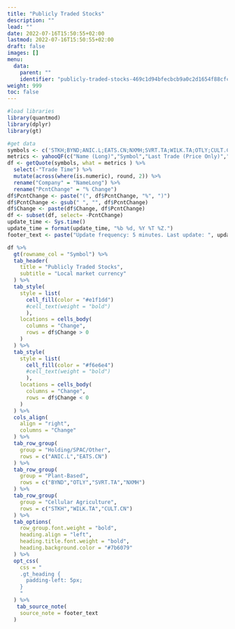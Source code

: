 ```yaml
---
title: "Publicly Traded Stocks"
description: ""
lead: ""
date: 2022-07-16T15:50:55+02:00
lastmod: 2022-07-16T15:50:55+02:00
draft: false
images: []
menu:
  data:
    parent: ""
    identifier: "publicly-traded-stocks-469c1d94bfecbcb9a0c2d1654f88cfc6"
weight: 999
toc: false
---
```


```r
#load libraries
library(quantmod)
library(dplyr)
library(gt)
```
```r
#get data
symbols <- c('STKH;BYND;ANIC.L;EATS.CN;NXMH;SVRT.TA;WILK.TA;OTLY;CULT.CN')
metrics <- yahooQF(c("Name (Long)","Symbol","Last Trade (Price Only)","Change","Change in Percent"))
df <- getQuote(symbols, what = metrics ) %>%
  select(-"Trade Time") %>%
  mutate(across(where(is.numeric), round, 2)) %>%
  rename("Company" = "NameLong") %>%
  rename("PcntChange" = "% Change")
df$PcntChange <- paste("(", df$PcntChange, "%", ")")
df$PcntChange <- gsub(" ", "", df$PcntChange)
df$Change <- paste(df$Change, df$PcntChange)
df <- subset(df, select= -PcntChange)
update_time <- Sys.time()
update_time = format(update_time, "%b %d, %Y %T %Z.")
footer_text <- paste("Update frequency: 5 minutes. Last update: ", update_time)

df %>%
  gt(rowname_col = "Symbol") %>% 
  tab_header(
    title = "Publicly Traded Stocks",
    subtitle = "Local market currency"
  ) %>%
  tab_style(
    style = list(
      cell_fill(color = "#e1f1dd")
      #cell_text(weight = "bold")
      ),
    locations = cells_body(
      columns = "Change",
      rows = df$Change > 0
    )
  ) %>%
  tab_style(
    style = list(
      cell_fill(color = "#f6e6e4")
      #cell_text(weight = "bold")
      ),
    locations = cells_body(
      columns = "Change",
      rows = df$Change < 0
    )
  ) %>%
  cols_align(
    align = "right",
    columns = "Change"
  ) %>%
  tab_row_group(
    group = "Holding/SPAC/Other",
    rows = c("ANIC.L","EATS.CN")
  ) %>%
  tab_row_group(
    group = "Plant-Based",
    rows = c("BYND","OTLY","SVRT.TA","NXMH")
  ) %>%
  tab_row_group(
    group = "Cellular Agriculture",
    rows = c("STKH","WILK.TA","CULT.CN")
  ) %>%
  tab_options(
    row_group.font.weight = "bold",
    heading.align = "left",
    heading.title.font.weight = "bold",
    heading.background.color = "#7b6079"
  ) %>%
  opt_css(
    css = "
    .gt_heading {
      padding-left: 5px;
    }
    "
  ) %>%
   tab_source_note(
    source_note = footer_text
  )

```


